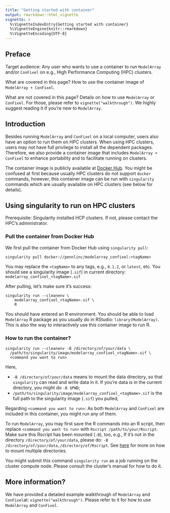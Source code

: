 ```yaml
---
title: "Getting started with container"
output: rmarkdown::html_vignette
vignette: >
  %\VignetteIndexEntry{Getting started with container}
  %\VignetteEngine{knitr::rmarkdown}
  %\VignetteEncoding{UTF-8}
---
```


## Preface
Target audience: Any user who wants to use a container to run `ModelArray` and/or `ConFixel` on e.g., High Performance Computing (HPC) clusters. 

What are covered in this page? How to use the container image of `ModelArray + ConFixel`.

What are not covered in this page? Details on how to use `ModelArray` or `ConFixel`. For those, please refer to `vignette("walkthrough")`. We highly suggest reading it if you're new to `ModelArray`.


## Introduction
Besides running `ModelArray` and `ConFixel` on a local computer, users also have an option to run them on HPC clusters. When using HPC clusters, users may not have full privilege to install all the dependent packages. Therefore, we also provide a container image that includes `ModelArray + ConFixel` to enhance portability and to facilitate running on clusters.

The container image is publicly available at [Docker Hub](https://hub.docker.com/r/pennlinc/modelarray_confixel). You might be confused at first because usually HPC clusters do not support `docker` commands, however, this container image can be run with `singularity` commands which are usually available on HPC clusters (see below for details).

## Using singularity to run on HPC clusters
Prerequisite: Singularity installed HCP clusters. If not, please contact the HPC's administrator.

### Pull the container from Docker Hub
We first pull the container from Docker Hub using `singularity pull`:

```.console
singularity pull docker://pennlinc/modelarray_confixel:<tagName>
```
You may replace the `<tagName>` to any tags, e.g., `0.1.2`, or `latest`, etc. You should see a singularity image (`.sif`) in current directory: `modelarray_confixel_<tagName>.sif`

After pulling, let's make sure it's success:
```.console
singularity run --cleanenv \
    modelarray_confixel_<tagName>.sif \
    R
```

You should have entered an R environment. You should be able to load `ModelArray` R package as you usually do in RStudio: `library(ModelArray)`. This is also the way to interactively use this container image to run R.

### How to run the container?
```.console
singularity run --cleanenv -B /directory/of/your/data \
  /path/to/singularity/image/modelarray_confixel_<tagName>.sif \
  <command you want to run>
```

Here,

* `-B /directory/of/your/data` means to mount the data directory, so that `singularity` can read and write data in it. If you're data is in the current directory, you might do `-B $PWD`;
* `/path/to/singularity/image/modelarray_confixel_<tagName>.sif` is the full path to the singularity image (`.sif`) you pulled;

Regarding `<command you want to run>`: As both `ModelArray` and `ConFixel` are included in this container, you might run any of them. 

To run `ModelArray`, you may first save the R commands into an R script, then replace `<command you want to run>` with `Rscript /path/to/your/Rscript`. Make sure this Rscript has been mounted (`-B`), too, e.g., If it's not in the directory `/directory/of/your/data`, please do: `-B /directory/of/your/data,/directory/of/Rscript`. See [here](https://singularity-userdoc.readthedocs.io/en/latest/bind_paths_and_mounts.html) for more on how to mount multiple directories.

You might submit this command `singularity run` as a job running on the cluster compute node. Please consult the cluster's manual for how to do it.

## More information?
We have provided a detailed example walkthrough of `ModelArray` and `ConFixel`at: `vignette("walkthrough")`. Please refer to it for how to use `ModelArray` and `ConFixel`.

